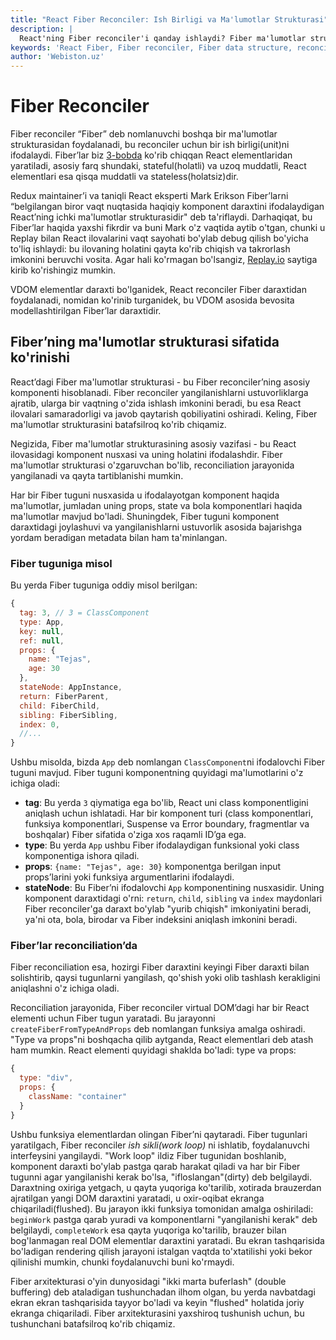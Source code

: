 ```yaml
---
title: "React Fiber Reconciler: Ish Birligi va Ma'lumotlar Strukturasi"
description: |
  React'ning Fiber reconciler'i qanday ishlaydi? Fiber ma'lumotlar strukturasi, uning React elementlaridan farqi va reconciliation jarayonidagi o'rni haqida bilib oling.
keywords: 'React Fiber, Fiber reconciler, Fiber data structure, reconciliation, work unit, stateful, stateless, beginWork, completeWork, React internals, webiston'
author: 'Webiston.uz'
---
```


# Fiber Reconciler

Fiber reconciler “Fiber” deb nomlanuvchi boshqa bir ma'lumotlar strukturasidan foydalanadi, bu reconciler uchun bir ish birligi(unit)ni ifodalaydi. Fiber’lar biz [3-bobda](/books/fluent-react/virtual-dom/how-virtual-dom-works#react-elementlari-react-elements) ko'rib chiqqan React elementlaridan yaratiladi, asosiy farq shundaki, stateful(holatli) va uzoq muddatli, React elementlari esa qisqa muddatli va stateless(holatsiz)dir.

Redux maintainer’i va taniqli React eksperti Mark Erikson Fiber’larni “belgilangan biror vaqt nuqtasida haqiqiy komponent daraxtini ifodalaydigan React’ning ichki ma'lumotlar strukturasidir" deb ta'riflaydi. Darhaqiqat, bu Fiber’lar haqida yaxshi fikrdir va buni Mark o'z vaqtida aytib o'tgan, chunki u Replay bilan React ilovalarini vaqt sayohati bo'ylab debug qilish bo'yicha to'liq ishlaydi: bu ilovaning holatini qayta ko'rib chiqish va takrorlash imkonini beruvchi vosita. Agar hali ko'rmagan bo'lsangiz, [Replay.io](https://www.replay.io/) saytiga kirib ko'rishingiz mumkin.

VDOM elementlar daraxti bo'lganidek, React reconciler Fiber daraxtidan foydalanadi, nomidan ko'rinib turganidek, bu VDOM asosida bevosita modellashtirilgan Fiber’lar daraxtidir.

## Fiber’ning ma'lumotlar strukturasi sifatida ko'rinishi

React’dagi Fiber ma'lumotlar strukturasi - bu Fiber reconciler’ning asosiy komponenti hisoblanadi. Fiber reconciler yangilanishlarni ustuvorliklarga ajratib, ularga bir vaqtning o'zida ishlash imkonini beradi, bu esa React ilovalari samaradorligi va javob qaytarish qobiliyatini oshiradi. Keling, Fiber ma'lumotlar strukturasini batafsilroq ko'rib chiqamiz.

Negizida, Fiber ma'lumotlar strukturasining asosiy vazifasi - bu React ilovasidagi komponent nusxasi va uning holatini ifodalashdir. Fiber ma'lumotlar strukturasi o'zgaruvchan bo'lib, reconciliation jarayonida yangilanadi va qayta tartiblanishi mumkin.

Har bir Fiber tuguni nusxasida u ifodalayotgan komponent haqida ma'lumotlar, jumladan uning props, state va bola komponentlari haqida ma'lumotlar mavjud bo'ladi. Shuningdek, Fiber tuguni komponent daraxtidagi joylashuvi va yangilanishlarni ustuvorlik asosida bajarishga yordam beradigan metadata bilan ham ta'minlangan.

### Fiber tuguniga misol

Bu yerda Fiber tuguniga oddiy misol berilgan:

```js copy
{
  tag: 3, // 3 = ClassComponent
  type: App,
  key: null,
  ref: null,
  props: {
    name: "Tejas",
    age: 30
  },
  stateNode: AppInstance,
  return: FiberParent,
  child: FiberChild,
  sibling: FiberSibling,
  index: 0,
  //...
}
```

Ushbu misolda, bizda `App` deb nomlangan `ClassComponent`ni ifodalovchi Fiber tuguni mavjud. Fiber tuguni komponentning quyidagi ma'lumotlarini o'z ichiga oladi:

- **tag**: Bu yerda `3` qiymatiga ega bo'lib, React uni class komponentligini aniqlash uchun ishlatadi. Har bir komponent turi (class komponentlari, funksiya komponentlari, Suspense va Error boundary, fragmentlar va boshqalar) Fiber sifatida o'ziga xos raqamli ID’ga ega.
- **type**: Bu yerda `App` ushbu Fiber ifodalaydigan funksional yoki class komponentiga ishora qiladi.
- **props**: `{name: "Tejas", age: 30}` komponentga berilgan input props’larini yoki funksiya argumentlarini ifodalaydi.
- **stateNode**: Bu Fiber’ni ifodalovchi `App` komponentining nusxasidir. Uning komponent daraxtidagi o'rni: `return`, `child`, `sibling` va `index` maydonlari Fiber reconciler'ga daraxt bo'ylab "yurib chiqish" imkoniyatini beradi, ya'ni ota, bola, birodar va Fiber indeksini aniqlash imkonini beradi.

### Fiber’lar reconciliation’da

Fiber reconciliation esa, hozirgi Fiber daraxtini keyingi Fiber daraxti bilan solishtirib, qaysi tugunlarni yangilash, qo'shish yoki olib tashlash kerakligini aniqlashni o'z ichiga oladi.

Reconciliation jarayonida, Fiber reconciler virtual DOM’dagi har bir React elementi uchun Fiber tugun yaratadi. Bu jarayonni `createFiberFromTypeAndProps` deb nomlangan funksiya amalga oshiradi. "Type va props"ni boshqacha qilib aytganda, React elementlari deb atash ham mumkin. React elementi quyidagi shaklda bo'ladi: type va props:

```js copy
{
  type: "div",
  props: {
    className: "container"
  }
}
```

Ushbu funksiya elementlardan olingan Fiber’ni qaytaradi. Fiber tugunlari yaratilgach, Fiber reconciler _ish sikli(work loop)_ ni ishlatib, foydalanuvchi interfeysini yangilaydi. "Work loop" ildiz Fiber tugunidan boshlanib, komponent daraxti bo'ylab pastga qarab harakat qiladi va har bir Fiber tugunni agar yangilanishi kerak bo'lsa, "ifloslangan"(dirty) deb belgilaydi. Daraxtning oxiriga yetgach, u qayta yuqoriga ko'tarilib, xotirada brauzerdan ajratilgan yangi DOM daraxtini yaratadi, u oxir-oqibat ekranga chiqariladi(flushed). Bu jarayon ikki funksiya tomonidan amalga oshiriladi: `beginWork` pastga qarab yuradi va komponentlarni "yangilanishi kerak" deb belgilaydi, `completeWork` esa qayta yuqoriga ko'tarilib, brauzer bilan bog'lanmagan real DOM elementlar daraxtini yaratadi. Bu ekran tashqarisida bo'ladigan rendering qilish jarayoni istalgan vaqtda to'xtatilishi yoki bekor qilinishi mumkin, chunki foydalanuvchi buni ko'rmaydi.

Fiber arxitekturasi o'yin dunyosidagi "ikki marta buferlash" (double buffering) deb ataladigan tushunchadan ilhom olgan, bu yerda navbatdagi ekran ekran tashqarisida tayyor bo'ladi va keyin "flushed" holatida joriy ekranga chiqariladi. Fiber arxitekturasini yaxshiroq tushunish uchun, bu tushunchani batafsilroq ko'rib chiqamiz.
